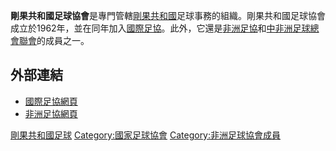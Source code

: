 {{國家足協
|Name               = 剛果共和國足球協會
|Logo               = Congo Republic FA.png
|Founded            = 1962年
|FIFA affiliation   = 1962年
|Region             = [[非洲足協|非洲足協]]
|Region affiliation = 1966年
|Subregion             = [[中非洲足球總會聯會|中非洲足球總會聯會]]
|Subregion affiliation = ?
|President          = Jean-Michel M'Bono
}}

'''剛果共和國足球協會'''是專門管轄[[剛果共和國|剛果共和國]]足球事務的組織。剛果共和國足球協會成立於1962年，並在同年加入[[國際足協|國際足協]]。此外，它還是[[非洲足協|非洲足協]]和[[中非洲足球總會聯會|中非洲足球總會聯會]]的成員之一。

==外部連結==
* [http://www.fifa.com/associations/association=cgo/index.html 國際足協網頁] {{Wayback|url=http://www.fifa.com/associations/association=cgo/index.html |date=20161005094500 }}
* [http://www.cafonline.com/association/congo 非洲足協網頁] {{Wayback|url=http://www.cafonline.com/association/congo |date=20160303171750 }}

{{非洲足球協會成員}}

[[Category:剛果共和國足球|]]
[[Category:國家足球協會|Category:國家足球協會]]
[[Category:非洲足球協會成員|Category:非洲足球協會成員]]